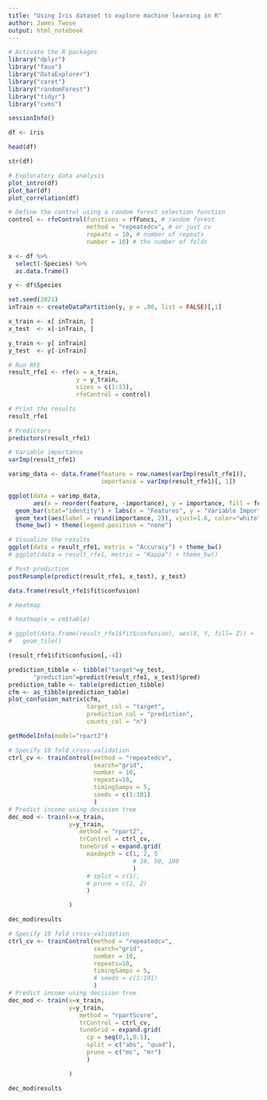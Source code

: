 ```yaml
---
title: "Using Iris dataset to explore machine learning in R"
author: James Twose
output: html_notebook
---
```



```r
# Activate the R packages
library("dplyr")
library("faux")
library("DataExplorer")
library("caret")
library("randomForest")
library("tidyr")
library("cvms")
```

```r
sessionInfo()
```


```r
df <- iris
```

```r
head(df)

str(df)
```

```r
# Exploratory data analysis
plot_intro(df)
plot_bar(df)
plot_correlation(df)
```

```r
# Define the control using a random forest selection function
control <- rfeControl(functions = rfFuncs, # random forest
                      method = "repeatedcv", # or just cv
                      repeats = 10, # number of repeats
                      number = 10) # the number of folds
```

```r
x <- df %>%
  select(-Species) %>%
  as.data.frame()

y <- df$Species
```

```r
set.seed(2021)
inTrain <- createDataPartition(y, p = .80, list = FALSE)[,1]

x_train <- x[ inTrain, ]
x_test  <- x[-inTrain, ]

y_train <- y[ inTrain]
y_test  <- y[-inTrain]
```

```r
# Run RFE
result_rfe1 <- rfe(x = x_train, 
                   y = y_train, 
                   sizes = c(1:13), 
                   rfeControl = control)
```

```r
# Print the results
result_rfe1
```


```r
# Predictors
predictors(result_rfe1)
```


```r
# Variable importance
varImp(result_rfe1)
```


```r
varimp_data <- data.frame(feature = row.names(varImp(result_rfe1)),
                          importance = varImp(result_rfe1)[, 1])

ggplot(data = varimp_data, 
       aes(x = reorder(feature, -importance), y = importance, fill = feature)) +
  geom_bar(stat="identity") + labs(x = "Features", y = "Variable Importance") + 
  geom_text(aes(label = round(importance, 2)), vjust=1.6, color="white", size=4) + 
  theme_bw() + theme(legend.position = "none")
```
```r
# Visualize the results
ggplot(data = result_rfe1, metric = "Accuracy") + theme_bw()
# ggplot(data = result_rfe1, metric = "Kappa") + theme_bw()
```

```r
# Post prediction
postResample(predict(result_rfe1, x_test), y_test)
```


```r
data.frame(result_rfe1$fit$confusion)
```

```r
# Heatmap 

# heatmap(x = cm$table)

# ggplot(data.frame(result_rfe1$fit$confusion), aes(X, Y, fill= Z)) + 
#   geom_tile()
```

```r
(result_rfe1$fit$confusion[,-4])
```

```r
prediction_tibble <- tibble("target"=y_test,
       "prediction"=predict(result_rfe1, x_test)$pred)
prediction_table <- table(prediction_tibble)
cfm <- as_tibble(prediction_table)
plot_confusion_matrix(cfm, 
                      target_col = "target", 
                      prediction_col = "prediction",
                      counts_col = "n")
```

```r
getModelInfo(model="rpart2")
```



```r
# Specify 10 fold cross-validation
ctrl_cv <- trainControl(method = "repeatedcv",
                        search="grid",
                        number = 10,
                        repeats=10,
                        timingSamps = 5,
                        seeds = c(1:101)
                        )
# Predict income using decision tree
dec_mod <- train(x=x_train,
                 y=y_train,
                    method = "rpart2",  
                    trControl = ctrl_cv,
                    tuneGrid = expand.grid(
                      maxdepth = c(1, 2, 5 
                                   # 10, 50, 100
                                   )
                      # split = c(1),
                      # prune = c(1, 2)
                      )

                 )
```

```r
dec_mod$results
```

```r
# Specify 10 fold cross-validation
ctrl_cv <- trainControl(method = "repeatedcv",
                        search="grid",
                        number = 10,
                        repeats=10,
                        timingSamps = 5,
                        # seeds = c(1:101)
                        )
# Predict income using decision tree
dec_mod <- train(x=x_train,
                 y=y_train,
                    method = "rpartScore",  
                    trControl = ctrl_cv,
                    tuneGrid = expand.grid(
                      cp = seq(0,1,0.1),
                      split = c("abs", "quad"),
                      prune = c("mc", "mr")
                      )

                 )
```

```r
dec_mod$results
```